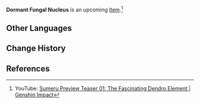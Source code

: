 {{Upcoming}}
{{Stub}}
{{Item Infobox
|id           = 
|image        = 
|type         = 
|group        = 
|invCategory  = 
|rarity       = 3
|description  = 
|source1      = 
|source2      = 
|source3      = 
|source4      = 
|source5      = 
}}
'''Dormant Fungal Nucleus''' is an upcoming [[item]].<ref>YouTube: [https://youtu.be/6DjVUfy_Lng Sumeru Preview Teaser 01: The Fascinating Dendro Element | Genshin Impact]</ref>

==Other Languages==
{{Other Languages
|en      = Dormant Fungal Nucleus
|zhs     = 休眠菌核
|zhs_rm  = Xiūmián Jūnhé
|zht     = 
|zht_rm  = 
|zh_tl   = Dormant Fungal Nucleus
|ja      = 
|ja_rm   = 
|ja_tl   = 
|ko      = 
|ko_rm   = 
|ko_tl   = 
|es      = 
|es_tl   = 
|fr      = 
|fr_tl   =
|ru      = 
|ru_tl   =
|th      = 
|th_tl   =
|vi      = 
|vi_tl   =
|de      = 
|de_tl   =
|id      = 
|id_tl   =
|pt      = 
|pt_tl   =
}}

==Change History==
{{Change History|3.0}}

==References==
{{Reflist}}